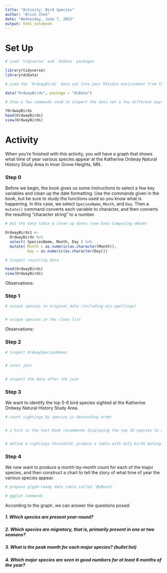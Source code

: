 ```yaml
---
title: "Activity: Bird Species"
author: "Alvin Chen"
date: "Wednesday, June 7, 2023"
output: html_notebook
---
```



# Set Up

```r
# Load `tidyverse` and `dcData` packages

library(tidyverse)
library(dcData)

# Load the `OrdwayBirds` data set into your RStudio environment from the `dcData` package

data("OrdwayBirds", package = "dcData")

# Show a few commands used to inspect the data set a few different ways

?OrdwayBirds
head(OrdwayBirds)
view(OrdwayBirds)

```

# Activity

When you're finished with this activity, you will have a graph that shows what time of year various species appear at the Katherine Ordway Natural History Study Area in Inver Grove Heights, MN.

### Step 0

Before we begin, the book gives us some instructions to select a few key variables and clean up the date formatting.  Use the commands given in the book, but be sure to study the functions used so you know what is happening.  In this case, we select `SpeciesName`, `Month`, and `Day`. Then a `mutate()` command converts each variable to character, and then converts the resulting "character string" to a number.

```r
# Get the data table & clean up dates (see Data Computing eBook)

OrdwayBirds1 <-
  OrdwayBirds %>%
  select( SpeciesName, Month, Day ) %>%
  mutate( Month = as.numeric(as.character(Month)), 
          Day = as.numeric(as.character(Day)))

# Inspect resulting data

head(OrdwayBirds)
view(OrdwayBirds)

```

Observations: 

### Step 1




```r
# unique species in original data (including mis-spellings)


# unique species in the clean list


```

Observations:

### Step 2


```r
# inspect OrdwaySpeciesNames


# inner join

  
# inspect the data after the join


```

### Step 3

We want to identify the top 5-6 bird species sighted at the Katherine Ordway Natural History Study Area.

```r
# count sightings by species in descending order


# a hint in the text book recommends displaying the top 10 species to choose our threshold


# define a sightings threshold; produce a table with only birds belonging to major species


```


### Step 4

We now want to produce a month-by-month count for each of the major species, and then construct a chart to tell the story of what time of year the various species appear.

```r
# prepare glyph-ready data table called `ByMonth`

```



```r
# ggplot commands


```

According to the graph, we can answer the questions posed:

##### 1. Which species are present year-round?  


##### 2. Which species are migratory, that is, primarily present in one or two seasons?


##### 3. What is the peak month for each major species? (bullet list)


##### 4. Which major species are seen in good numbers for at least 6 months of the year?


```r

```

